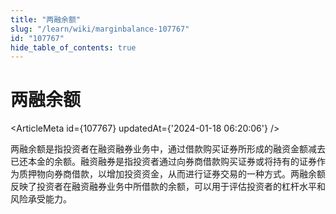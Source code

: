 ```yaml
---
title: "两融余额"
slug: "/learn/wiki/marginbalance-107767"
id: "107767"
hide_table_of_contents: true
---
```



# 两融余额

<ArticleMeta id={107767} updatedAt={'2024-01-18 06:20:06'} />
<div className='border-solid border-b border-t-0 my-4 border-[var(--ifm-color-gray-300)]' />

两融余额是指投资者在融资融券业务中，通过借款购买证券所形成的融资金额减去已还本金的余额。融资融券是指投资者通过向券商借款购买证券或将持有的证券作为质押物向券商借款，以增加投资资金，从而进行证券交易的一种方式。两融余额反映了投资者在融资融券业务中所借款的余额，可以用于评估投资者的杠杆水平和风险承受能力。
